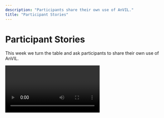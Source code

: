 ```yaml
---
description: "Participants share their own use of AnVIL."
title: "Participant Stories"
---
```


# Participant Stories

This week we turn the table and ask participants to share their own use of AnVIL.

<Video url="https://youtu.be/77_keFofsu8" />
